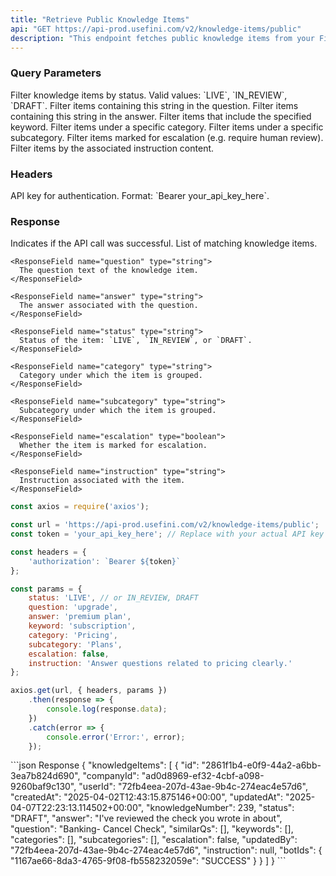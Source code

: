 ```yaml
---
title: "Retrieve Public Knowledge Items"
api: "GET https://api-prod.usefini.com/v2/knowledge-items/public"
description: "This endpoint fetches public knowledge items from your Fini workspace based on filters such as status, keyword, category, or escalation settings."
---
```


### Query Parameters

<ParamField body="status" type="string">
  Filter knowledge items by status. Valid values: `LIVE`, `IN_REVIEW`, `DRAFT`.
</ParamField>

<ParamField body="question" type="string">
  Filter items containing this string in the question.
</ParamField>

<ParamField body="answer" type="string">
  Filter items containing this string in the answer.
</ParamField>

<ParamField body="keyword" type="string">
  Filter items that include the specified keyword.
</ParamField>

<ParamField body="category" type="string">
  Filter items under a specific category.
</ParamField>

<ParamField body="subcategory" type="string">
  Filter items under a specific subcategory.
</ParamField>

<ParamField body="escalation" type="boolean">
  Filter items marked for escalation (e.g. require human review).
</ParamField>

<ParamField body="instruction" type="string">
  Filter items by the associated instruction content.
</ParamField>

### Headers

<ParamField body="Authorization" type="string" required>
  API key for authentication. Format: `Bearer your_api_key_here`.
</ParamField>

### Response

<ResponseField name="success" type="boolean">
  Indicates if the API call was successful.
</ResponseField>

<ResponseField name="data" type="array">
  List of matching knowledge items.
  
  <Expandable title="Toggle object">
    
    <ResponseField name="question" type="string">
      The question text of the knowledge item.
    </ResponseField>

    <ResponseField name="answer" type="string">
      The answer associated with the question.
    </ResponseField>

    <ResponseField name="status" type="string">
      Status of the item: `LIVE`, `IN_REVIEW`, or `DRAFT`.
    </ResponseField>

    <ResponseField name="category" type="string">
      Category under which the item is grouped.
    </ResponseField>

    <ResponseField name="subcategory" type="string">
      Subcategory under which the item is grouped.
    </ResponseField>

    <ResponseField name="escalation" type="boolean">
      Whether the item is marked for escalation.
    </ResponseField>

    <ResponseField name="instruction" type="string">
      Instruction associated with the item.
    </ResponseField>

  </Expandable>
</ResponseField>

<RequestExample>

```javascript Example Request- Node.js
const axios = require('axios');

const url = 'https://api-prod.usefini.com/v2/knowledge-items/public';
const token = 'your_api_key_here'; // Replace with your actual API key

const headers = {
    'authorization': `Bearer ${token}`
};

const params = {
    status: 'LIVE', // or IN_REVIEW, DRAFT
    question: 'upgrade',
    answer: 'premium plan',
    keyword: 'subscription',
    category: 'Pricing',
    subcategory: 'Plans',
    escalation: false,
    instruction: 'Answer questions related to pricing clearly.'
};

axios.get(url, { headers, params })
    .then(response => {
        console.log(response.data);
    })
    .catch(error => {
        console.error('Error:', error);
    });
```
</RequestExample>

<ResponseExample>
```json Response
{
    "knowledgeItems": [
        {
            "id": "2861f1b4-e0f9-44a2-a6bb-3ea7b824d690",
            "companyId": "ad0d8969-ef32-4cbf-a098-9260baf9c130",
            "userId": "72fb4eea-207d-43ae-9b4c-274eac4e57d6",
            "createdAt": "2025-04-02T12:43:15.875146+00:00",
            "updatedAt": "2025-04-07T22:23:13.114502+00:00",
            "knowledgeNumber": 239,
            "status": "DRAFT",
            "answer": "I've reviewed the check you wrote in about",
            "question": "Banking- Cancel Check",
            "similarQs": [],
            "keywords": [],
            "categories": [],
            "subcategories": [],
            "escalation": false,
            "updatedBy": "72fb4eea-207d-43ae-9b4c-274eac4e57d6",
            "instruction": null,
            "botIds": {
                "1167ae66-8da3-4765-9f08-fb558232059e": "SUCCESS"
            }
        }
      ]
  }
``` 
</ResponseExample>
